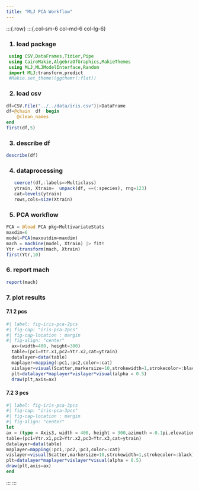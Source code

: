 ```yaml
---
title: "MLJ PCA Workflow"
---
```


:::{.row}
:::{.col-sm-6 col-md-6 col-lg-6}

<div class="card shadow-sm rounded-3">
  <div class="card-header alert alert-success rounded-top-3">
  <h3>1. load package</h3>
  </div>
```julia
 using CSV,DataFrames,Tidier,Pipe
 using CairoMakie,AlgebraOfGraphics,MakieThemes
 using MLJ,MLJModelInterface,Random
 import MLJ:transform,predict
 #Makie.set_theme!(ggthemr(:flat))
```
</div>


<div class="card shadow-sm rounded-3 my-4">
  <div class="card-header alert alert-success rounded-top-3">
  <h3>2. load csv</h3>
  </div>
  <div class="card-body">
  <div class="card-text">
```julia
df=CSV.File("../../data/iris.csv")|>DataFrame
df=@chain  df  begin
    @clean_names
end
first(df,5)
```
</div>
</div>
</div>



<div class="card shadow-sm rounded-3 ">
<div class="card-header alert alert-success rounded-top-3">
<h3>3. describe df</h3>
</div>
<div class="card-body">
<div class="card-text">
```julia
describe(df)
```
</div>
</div>
</div>

<div class="card shadow-sm rounded-3 ">
<div class="card-header alert alert-success rounded-top-3">
<h3>4. dataprocessing</h3>
</div>
<div class="card-body">
<div class="card-text">
 ```julia
    coerce!(df,:labels=>Multiclass)
    ytrain, Xtrain=  unpack(df, ==(:species), rng=123)
    cat=levels(ytrain)
    rows,cols=size(Xtrain)
```
</div>
</div>
</div>




<div class="card shadow-sm rounded-3 ">
<div class="card-header alert alert-success rounded-top-3">
<h3>5. PCA workflow</h3>
</div>
<div class="card-body">
<div class="card-text">
```julia
PCA = @load PCA pkg=MultivariateStats
maxdim=6
model=PCA(maxoutdim=maxdim)
mach = machine(model, Xtrain) |> fit!
Ytr =transform(mach, Xtrain)
first(Ytr,10)
```
</div>
</div>
</div>


::: {.alert .alert-success .rounded-2 .shadow-xs}
### 6. report mach
:::
```julia
report(mach)
```

::: {.alert .alert-success .rounded-2 .shadow-xs}
### 7. plot results
:::
#### 7.1 2 pcs
```julia
#| label: fig-iris-pca-2pcs
#| fig-cap: "iris-pca-2pcs"
#| fig-cap-location : margin
#| fig-align: "center"
  ax=(width=400, height=300)
  table=(pc1=Ytr.x1,pc2=Ytr.x2,cat=ytrain)
  datalayer=data(table)
  maplayer=mapping(:pc1,:pc2,color=:cat)
  vislayer=visual(Scatter,markersize=10,strokewidth=1,strokecolor=:black)
  plt=datalayer*maplayer*vislayer*visual(alpha = 0.5)
  draw(plt,axis=ax)
```

####  7.2 3 pcs
```julia
#| label: fig-iris-pca-3pcs
#| fig-cap: "iris-pca-3pcs"
#| fig-cap-location : margin
#| fig-align: "center"
let
ax = (type = Axis3, width = 400, height = 300,azimuth =-0.1pi,elevation=0.1pi)
table=(pc1=Ytr.x1,pc2=Ytr.x2,pc3=Ytr.x3,cat=ytrain)
datalayer=data(table)
maplayer=mapping(:pc1,:pc2,:pc3,color=:cat)
vislayer=visual(Scatter,markersize=10,strokewidth=1,strokecolor=:black)
plt=datalayer*maplayer*vislayer*visual(alpha = 0.5)
draw(plt,axis=ax)
end
```

:::
:::